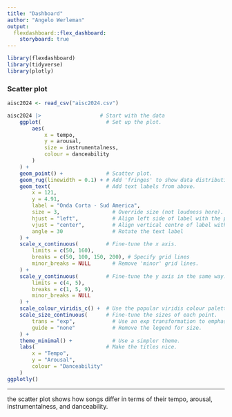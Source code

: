 ---
title: "Dashboard"
author: "Angelo Werleman"
output: 
  flexdashboard::flex_dashboard:
    storyboard: true
---

```{r setup, include=FALSE}
library(flexdashboard)
library(tidyverse)
library(plotly)
```

### Scatter plot

```{r}
aisc2024 <- read_csv("aisc2024.csv")

aisc2024 |>                   # Start with the data
    ggplot(                     # Set up the plot.
        aes(
            x = tempo,
            y = arousal,
            size = instrumentalness,
            colour = danceability
        )
    ) +
    geom_point() +              # Scatter plot.
    geom_rug(linewidth = 0.1) + # Add 'fringes' to show data distribution.
    geom_text(                  # Add text labels from above.
        x = 121,
        y = 4.91,
        label = "Onda Corta - Sud America",
        size = 3,                 # Override size (not loudness here).
        hjust = "left",           # Align left side of label with the point.
        vjust = "center",         # Align vertical centre of label with the point.
        angle = 30                # Rotate the text label
    ) +
    scale_x_continuous(         # Fine-tune the x axis.
        limits = c(50, 160),
        breaks = c(50, 100, 150, 200), # Specify grid lines
        minor_breaks = NULL       # Remove 'minor' grid lines.
    ) +
    scale_y_continuous(         # Fine-tune the y axis in the same way.
        limits = c(4, 5),
        breaks = c(1, 5, 9),
        minor_breaks = NULL
    ) +
    scale_colour_viridis_c() +  # Use the popular viridis colour palette.
    scale_size_continuous(      # Fine-tune the sizes of each point.
        trans = "exp",            # Use an exp transformation to emphasise loud..
        guide = "none"            # Remove the legend for size.
    ) +
    theme_minimal() +             # Use a simpler theme.
    labs(                       # Make the titles nice.
        x = "Tempo",
        y = "Arousal",
        colour = "Danceability"
    )
ggplotly()
```

***

the scatter plot shows how songs differ in terms of their tempo, arousal, instrumentalness, and danceability.